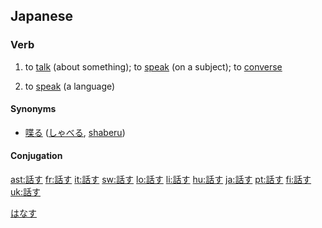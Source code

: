 ==Japanese==
{{ja-kanjitab|話}}

===Verb===
{{ja-verb|kk|type=1|hira=はなす|rom=hanasu}}

# {{transitive}} to [[talk]] (about something); to [[speak]] (on a subject); to [[converse]]
# to [[speak]] (a language)

====Synonyms====
* {{sense|speak, talk}} [[喋る]] ([[しゃべる]], [[shaberu]])

====Conjugation====
{{ja-go-su|話|はな|hana}}

[[Category:1000 Japanese basic words|はなす]]

[[ast:話す]]
[[fr:話す]]
[[it:話す]]
[[sw:話す]]
[[lo:話す]]
[[li:話す]]
[[hu:話す]]
[[ja:話す]]
[[pt:話す]]
[[fi:話す]]
[[uk:話す]]